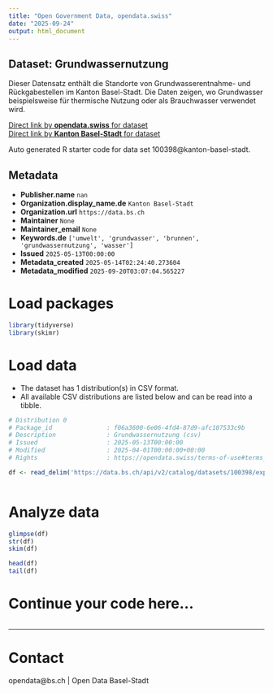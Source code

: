```yaml
---
title: "Open Government Data, opendata.swiss"
date: "2025-09-24"
output: html_document
---
```


## Dataset: Grundwassernutzung

Dieser Datensatz enthält die Standorte von Grundwasserentnahme- und Rückgabestellen im Kanton Basel-Stadt. Die Daten zeigen, wo Grundwasser beispielsweise für thermische Nutzung oder als Brauchwasser verwendet wird.

[Direct link by **opendata.swiss** for dataset](https://opendata.swiss/de/dataset/grundwassernutzung1)<br>
[Direct link by **Kanton Basel-Stadt** for dataset](https://data.bs.ch/explore/dataset/100398/)

Auto generated R starter code for data set 100398@kanton-basel-stadt.

## Metadata

- **Publisher.name** `nan`
- **Organization.display_name.de** `Kanton Basel-Stadt`
- **Organization.url** `https://data.bs.ch`
- **Maintainer** `None`
- **Maintainer_email** `None`
- **Keywords.de** `['umwelt', 'grundwasser', 'brunnen', 'grundwassernutzung', 'wasser']`
- **Issued** `2025-05-13T00:00:00`
- **Metadata_created** `2025-05-14T02:24:40.273604`
- **Metadata_modified** `2025-09-20T03:07:04.565227`


# Load packages

```r

library(tidyverse)
library(skimr)

```

# Load data

-   The dataset has 1 distribution(s) in CSV format.
-   All available CSV distributions are listed below and can be read into a tibble.

```r

# Distribution 0
# Package_id               : f06a3600-6e06-4fd4-87d9-afc107533c9b
# Description              : Grundwassernutzung (csv)
# Issued                   : 2025-05-13T00:00:00
# Modified                 : 2025-04-01T00:00:00+00:00
# Rights                   : https://opendata.swiss/terms-of-use#terms_by

df <- read_delim('https://data.bs.ch/api/v2/catalog/datasets/100398/exports/csv?use_labels=true')



```

# Analyze data

```r

glimpse(df)
str(df)
skim(df)

head(df)
tail(df)

```

# Continue your code here...

```r

```

------------------------------------------------------------------------

# Contact

opendata@bs.ch | Open Data Basel-Stadt

